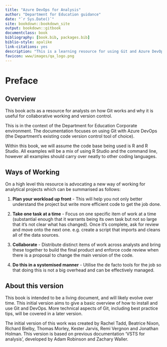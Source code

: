 ```yaml
--- 
title: "Azure DevOps for Analysis"
author: "Department for Education guidance"
date: "`r Sys.Date()`"
site: bookdown::bookdown_site
output: bookdown::gitbook
documentclass: book
bibliography: [book.bib, packages.bib]
biblio-style: apalike
link-citations: yes
description: "This is a learning resource for using Git and Azure DevOps (DevOps) for managing Analytical Projects."
favicon: www/images/qa_logo.png
---
```


# Preface

## Overview

This book acts as a resource for analysts on how Git works and why it is useful for collaborative working and version control.

This is in the context of the Department for Education Corporate environment. The documentation focuses on using Git with Azure DevOps (the Department's existing code version control tool of choice). 

Within this book, we will assume the code base being used is R and R Studio. All examples will be a mix of using R Studio and the command line, however all examples should carry over neatly to other coding languages.

## Ways of Working

On a high level this resource is advocating a new way of working for analytical projects which can be summarised as follows:
  
1. **Plan your workload up front** - This will help you not only better understand the project but write more efficient code to get the job done.

2. **Take one task at a time** - Focus on one specific item of work at a time (substantial enough that it warrants being its own task but not so large that it's not clear what has changed). Once it's complete, ask for review and move onto the next one. e.g. create a script that imports and cleans all of the data sources.

3. **Collaborate** - Distribute distinct items of work across analysts and bring these together to build the final product and enforce code review when there is a proposal to change the main version of the code.

4. **Do this in a systemised manner** - Utilise the de facto tools for the job so that doing this is not a big overhead and can be effectively managed.

## About this version

This book is intended to be a living document, and will likely evolve over time. This initial version aims to give a basic overview of how to install and use Git and DevOps. More technical aspects of Git, including best practice tips, will be covered in a later version.

The initial version of this work was created by Rachel Tadd, Beatrice Nixon, Richard Bielby, Thomas Morley, Kester Jarvis, Remi Vergnon and Jonathan Holman. This version is based on previous documentation 'VSTS for analysis', developed by Adam Robinson and Zachary Waller.